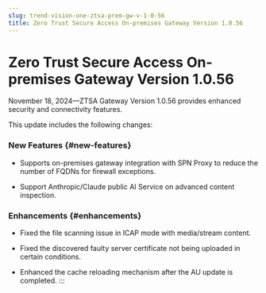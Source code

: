 ```yaml
---
slug: trend-vision-one-ztsa-prem-gw-v-1-0-56
title: Zero Trust Secure Access On-premises Gateway Version 1.0.56
---
```

# Zero Trust Secure Access On-premises Gateway Version 1.0.56

November 18, 2024—ZTSA Gateway Version 1.0.56 provides enhanced security and connectivity features.

This update includes the following changes:

### New Features {#new-features}

- Supports on-premises gateway integration with SPN Proxy to reduce the number of FQDNs for firewall exceptions.

- Support Anthropic/Claude public AI Service on advanced content inspection.

### Enhancements {#enhancements}

- Fixed the file scanning issue in ICAP mode with media/stream content.

- Fixed the discovered faulty server certificate not being uploaded in certain conditions.

- Enhanced the cache reloading mechanism after the AU update is completed.
:::
